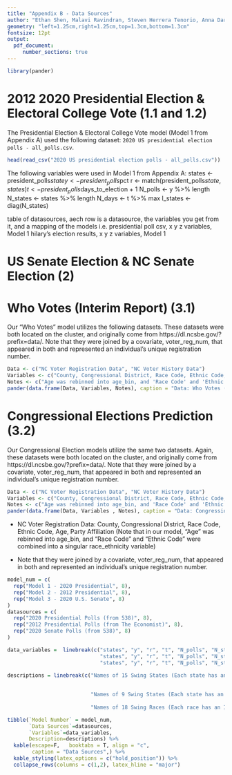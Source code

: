 ```yaml
---
title: "Appendix B - Data Sources"
author: "Ethan Shen, Malavi Ravindran, Steven Herrera Tenorio, Anna Darwish"
geometry: "left=1.25cm,right=1.25cm,top=1.3cm,bottom=1.3cm"
fontsize: 12pt
output: 
  pdf_document:
     number_sections: true
---
```


```r
library(pander)
```

# 2012 2020 Presidential Election & Electoral College Vote (1.1 and 1.2)

The Presidential Election & Electoral College Vote model (Model 1 from Appendix A) used the following dataset: `2020 US presidential election polls - all_polls.csv`.

```r
head(read_csv("2020 US presidential election polls - all_polls.csv"))
```

The following variables were used in Model 1 from Appendix A: states <- president_polls$state %>% unique
y <- president_polls$pct
r <- match(president_polls$state,states)
t <- president_polls$days_to_election + 1 
N_polls <- y %>% length
N_states <- states %>% length
N_days <- t %>% max
I_states <- diag(N_states)

table of datasources, aech row is a datasource,  the variables you get from it, and a mapping of the models 
i.e. presidential poll  csv,  x y z variables, Model  1
hilary's election results, x  y z  variables,  Model 1

# US Senate Election & NC Senate Election (2)


# Who Votes (Interim Report) (3.1)

Our "Who Votes" model utilizes the following datasets. These datasets were both located on the cluster, and originally come from https://dl.ncsbe.gov/?prefix=data/. Note that they were joined by a covariate, voter_reg_num, that appeared in both and represented an individual's unique registration number. 

```r
Data <- c("NC Voter Registration Data", "NC Voter History Data")
Variables <- c("County, Congressional District, Race Code, Ethnic Code, Age, Party, Gender", "voted_party_cd")
Notes <- c("Age was rebinned into age_bin, and 'Race Code' and 'Ethnic Code' were combined into a singular race_ethnicity variable", "This variable was not directly used in the model, but was used to determine if an individual actually voted. Individuals who were registered but did not vote would not have information regarding the party that they voted for in 2016")
pander(data.frame(Data, Variables, Notes), caption = "Data: Who Votes (Interim Report)")
```


# Congressional Elections Prediction (3.2)

Our Congressional Election models utilize the same two datasets. Again, these datasets were both located on the cluster, and originally come from https://dl.ncsbe.gov/?prefix=data/. Note that they were joined by a covariate, voter_reg_num, that appeared in both and represented an individual's unique registration number. 

```r
Data <- c("NC Voter Registration Data", "NC Voter History Data")
Variables <- c("County, Congressional District, Race Code, Ethnic Code, Age, Party, Gender", "Voted Party Code")
Notes <- c("Age was rebinned into age_bin, and 'Race Code' and 'Ethnic Code' were combined into a singular race_ethnicity variable", "We use this as our outcome variable, as we are interested in predicting whether or not voters in NC will vote for the Democratic or Republican candidates")
pander(data.frame(Data, Variables , Notes), caption = "Data: Congressional Elections Prediction")
```

* NC Voter Registration Data: County, Congressional District, Race Code, Ethnic Code, Age, Party Affiliation (Note that in our model, "Age" was rebinned into age_bin, and "Race Code" and "Ethnic Code" were combined into a singular race_ethnicity variable)

* Note that they were joined by a covariate, voter_reg_num, that appeared in both and represented an individual's unique registration number. 



```r
model_num = c(
  rep("Model 1 - 2020 Presidential", 8),
  rep("Model 2 - 2012 Presidential", 8),
  rep("Model 3 - 2020 U.S. Senate", 8)
)
datasources = c(
  rep("2020 Presidential Polls (from 538)", 8),
  rep("2012 Presidential Polls (from The Economist)", 8),
  rep("2020 Senate Polls (from 538)", 8)
)

data_variables =  linebreak(c("states", "y", "r", "t", "N_polls", "N_states", "N_days", "I_states",
                              "states", "y", "r", "t", "N_polls", "N_states", "N_days", "I_states",
                              "states", "y", "r", "t", "N_polls", "N_states", "N_days", "I_states"))

descriptions = linebreak(c("Names of 15 Swing States (Each state has an ID 1 - 15)", "Biden's Vote Share from each Poll k (N=516)", "Matches State of Poll k to the State's Unique ID (N=516)", "Days to Election + 1 for Each Poll k (N=516)", "Number of Polls (N=516)", "Number of Swing States (N=15)", "Maximum Number of Days to Election + 1 (154 days)", "15 by 15 Identity Matrix",
                           
                           
                           "Names of 9 Swing States (Each state has an ID 1 - 9)", "Obama's Vote Share from each Poll k (N=400)", "Matches State of Poll k to the State's Unique ID (N=400)", "Days to Election + 1 for Each Poll k (N=400)", "Number of Polls (N=400)", "Number of Swing States (N=9)", "Maximum Number of Days to Election + 1 (95 days)", "9 by 9 Identity Matrix",
                           
                           "Names of 18 Swing Races (Each race has an ID 1 - 18)", "Democratic Candidate's Vote Share from each Poll k (N=506)", "Matches race of Poll k to the race's Unique ID (N=506)", "Days to Election + 1 for Each Poll k (N=506)", "Number of Polls (N=506)", "Number of Swing Races (N=18)", "Maximum Number of Days to Election + 1 (101 days)", "18 by 18 Identity Matrix"))

tibble(`Model Number` = model_num, 
       `Data Sources`=datasources,
       `Variables`=data_variables,
       Description=descriptions) %>% 
  kable(escape=F,   booktabs = T, align = "c",
        caption = "Data Sources",) %>%
  kable_styling(latex_options = c("hold_position")) %>%
  collapse_rows(columns = c(1,2), latex_hline = "major") 
```

